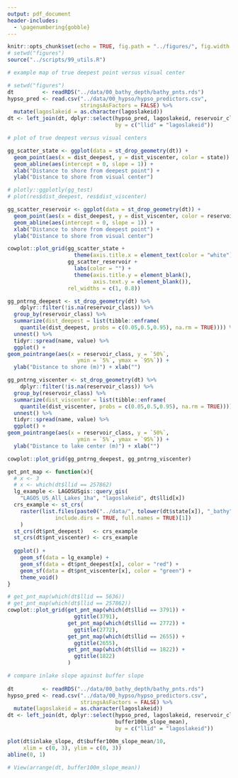 ```yaml
---
output: pdf_document
header-includes: 
  - \pagenumbering{gobble}
---
```


```r
knitr::opts_chunk$set(echo = TRUE, fig.path = "../figures/", fig.width = 6.5, fig.height = 4.5)
# setwd("figures")
source("../scripts/99_utils.R")
```

```r
# example map of true deepest point versus visual center

# setwd("figures")
dt         <- readRDS("../data/00_bathy_depth/bathy_pnts.rds")
hypso_pred <- read.csv("../data/00_hypso/hypso_predictors.csv", 
                       stringsAsFactors = FALSE) %>%
  mutate(lagoslakeid = as.character(lagoslakeid))
dt <- left_join(dt, dplyr::select(hypso_pred, lagoslakeid, reservoir_class), 
                                  by = c("llid" = "lagoslakeid"))

# plot of true deepest versus visual centers

gg_scatter_state <- ggplot(data = st_drop_geometry(dt)) + 
  geom_point(aes(x = dist_deepest, y = dist_viscenter, color = state)) +
  geom_abline(aes(intercept = 0, slope = 1)) +
  xlab("Distance to shore from deepest point") +
  ylab("Distance to shore from visual center")

# plotly::ggplotly(gg_test)
# plot(res$dist_deepest, res$dist_viscenter)

gg_scatter_reservoir <- ggplot(data = st_drop_geometry(dt)) + 
  geom_point(aes(x = dist_deepest, y = dist_viscenter, color = reservoir_class)) +
  geom_abline(aes(intercept = 0, slope = 1)) +
  xlab("Distance to shore from deepest point") +
  ylab("Distance to shore from visual center")

cowplot::plot_grid(gg_scatter_state + 
                     theme(axis.title.x = element_text(color = "white")), 
                   gg_scatter_reservoir + 
                     labs(color = "") +
                     theme(axis.title.y = element_blank(), 
                           axis.text.y = element_blank()), 
                   rel_widths = c(1, 0.8))

gg_pntrng_deepest <- st_drop_geometry(dt) %>%
    dplyr::filter(!is.na(reservoir_class)) %>%
  group_by(reservoir_class) %>%
  summarize(dist_deepest = list(tibble::enframe(
    quantile(dist_deepest, probs = c(0.05,0.5,0.95), na.rm = TRUE)))) %>% 
  unnest() %>%
  tidyr::spread(name, value) %>%
  ggplot() +
geom_pointrange(aes(x = reservoir_class, y = `50%`, 
                      ymin = `5%`, ymax = `95%`)) +
  ylab("Distance to shore (m)") + xlab("")

gg_pntrng_viscenter <- st_drop_geometry(dt) %>%
    dplyr::filter(!is.na(reservoir_class)) %>%
  group_by(reservoir_class) %>%
  summarize(dist_viscenter = list(tibble::enframe(
    quantile(dist_viscenter, probs = c(0.05,0.5,0.95), na.rm = TRUE)))) %>% 
  unnest() %>%
  tidyr::spread(name, value) %>%
  ggplot() +
geom_pointrange(aes(x = reservoir_class, y = `50%`, 
                      ymin = `5%`, ymax = `95%`)) +
  ylab("Distance to lake center (m)") + xlab("")

cowplot::plot_grid(gg_pntrng_deepest, gg_pntrng_viscenter)

get_pnt_map <- function(x){
  # x <- 3
  # x <- which(dt$llid == 257862)
  lg_example <- LAGOSUSgis::query_gis(
    "LAGOS_US_All_Lakes_1ha", "lagoslakeid", dt$llid[x])
  crs_example <- st_crs(
    raster(list.files(paste0("../data/", tolower(dt$state[x]), "_bathy"), 
               include.dirs = TRUE, full.names = TRUE)[1])
    )
  st_crs(dt$pnt_deepest)   <- crs_example
  st_crs(dt$pnt_viscenter) <- crs_example
  
  ggplot() + 
    geom_sf(data = lg_example) +
    geom_sf(data = dt$pnt_deepest[x], color = "red") + 
    geom_sf(data = dt$pnt_viscenter[x], color = "green") +
    theme_void()
}

# get_pnt_map(which(dt$llid == 5636))
# get_pnt_map(which(dt$llid == 257862))
cowplot::plot_grid(get_pnt_map(which(dt$llid == 3791)) +
                     ggtitle(3791), 
                   get_pnt_map(which(dt$llid == 2772)) +
                     ggtitle(2772), 
                   get_pnt_map(which(dt$llid == 2655)) +
                     ggtitle(2655), 
                   get_pnt_map(which(dt$llid == 1822)) +
                     ggtitle(1822)
                   )

```

```r
# compare inlake slope against buffer slope
 
dt         <- readRDS("../data/00_bathy_depth/bathy_pnts.rds")
hypso_pred <- read.csv("../data/00_hypso/hypso_predictors.csv", 
                       stringsAsFactors = FALSE) %>%
  mutate(lagoslakeid = as.character(lagoslakeid))
dt <- left_join(dt, dplyr::select(hypso_pred, lagoslakeid, reservoir_class, 
                                  buffer100m_slope_mean), 
                                  by = c("llid" = "lagoslakeid"))

plot(dt$inlake_slope, dt$buffer100m_slope_mean/10, 
     xlim = c(0, 3), ylim = c(0, 3))
abline(0, 1)

# View(arrange(dt, buffer100m_slope_mean))

```
